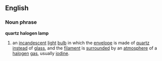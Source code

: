 ==English==
===Noun phrase===
'''quartz halogen lamp'''
# an [[incandescent]] [[light]] [[bulb]] in which the [[envelope]] is made of [[quartz]] [[instead]] of [[glass]], and the [[filament]] is [[surround]]ed by an [[atmosphere]] of a [[halogen]] [[gas]], usually [[iodine]].